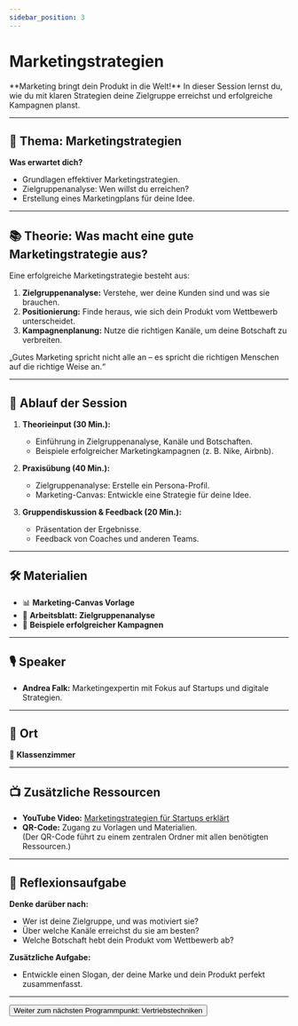 ```yaml
---
sidebar_position: 3
---
```


# Marketingstrategien

<Admonition type="info" icon="📈">
  **Marketing bringt dein Produkt in die Welt!**  
  In dieser Session lernst du, wie du mit klaren Strategien deine Zielgruppe erreichst und erfolgreiche Kampagnen planst.
</Admonition>

---

## 🎯 **Thema:** Marketingstrategien

**Was erwartet dich?**  
- Grundlagen effektiver Marketingstrategien.  
- Zielgruppenanalyse: Wen willst du erreichen?  
- Erstellung eines Marketingplans für deine Idee.  

---

## 📚 **Theorie: Was macht eine gute Marketingstrategie aus?**

Eine erfolgreiche Marketingstrategie besteht aus:  
1. **Zielgruppenanalyse:** Verstehe, wer deine Kunden sind und was sie brauchen.  
2. **Positionierung:** Finde heraus, wie sich dein Produkt vom Wettbewerb unterscheidet.  
3. **Kampagnenplanung:** Nutze die richtigen Kanäle, um deine Botschaft zu verbreiten.  

<Admonition type="quote" icon="💡">
  „Gutes Marketing spricht nicht alle an – es spricht die richtigen Menschen auf die richtige Weise an.“  
</Admonition>

---

## 📝 **Ablauf der Session**

1. **Theorieinput (30 Min.):**  
   - Einführung in Zielgruppenanalyse, Kanäle und Botschaften.  
   - Beispiele erfolgreicher Marketingkampagnen (z. B. Nike, Airbnb).  

2. **Praxisübung (40 Min.):**  
   - Zielgruppenanalyse: Erstelle ein Persona-Profil.  
   - Marketing-Canvas: Entwickle eine Strategie für deine Idee.  

3. **Gruppendiskussion & Feedback (20 Min.):**  
   - Präsentation der Ergebnisse.  
   - Feedback von Coaches und anderen Teams.  

---

## 🛠️ **Materialien**

- 📊 **Marketing-Canvas Vorlage**  
- 📝 **Arbeitsblatt: Zielgruppenanalyse**  
- 📄 **Beispiele erfolgreicher Kampagnen**  

---

## 🎙️ **Speaker**

- **Andrea Falk:** Marketingexpertin mit Fokus auf Startups und digitale Strategien.  

---

## 📍 **Ort**

📍 **Klassenzimmer**  

---

## 📺 **Zusätzliche Ressourcen**

- **YouTube Video:** [Marketingstrategien für Startups erklärt](https://www.youtube.com/watch?v=example)  
- **QR-Code:** Zugang zu Vorlagen und Materialien.  
  (Der QR-Code führt zu einem zentralen Ordner mit allen benötigten Ressourcen.)  

---

## 🚀 **Reflexionsaufgabe**

**Denke darüber nach:**  
- Wer ist deine Zielgruppe, und was motiviert sie?  
- Über welche Kanäle erreichst du sie am besten?  
- Welche Botschaft hebt dein Produkt vom Wettbewerb ab?  

**Zusätzliche Aufgabe:**  
- Entwickle einen Slogan, der deine Marke und dein Produkt perfekt zusammenfasst.  

---

<Button destination="/roadmap/docs/startup-basics/yfn-school/day3/sales-techniques">
  Weiter zum nächsten Programmpunkt: Vertriebstechniken
</Button>